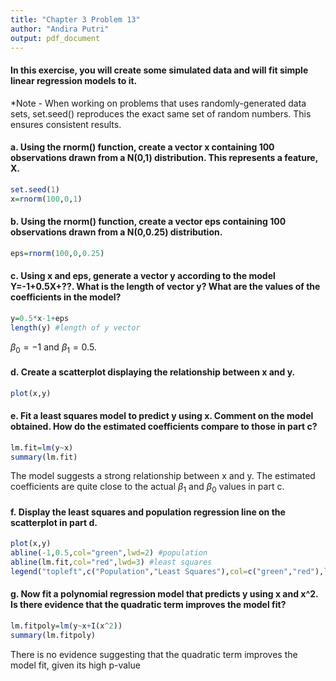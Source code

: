 ---
title: "Chapter 3 Problem 13"
author: "Andira Putri"
output: pdf_document
---

#### In this exercise, you will create some simulated data and will fit simple linear regression models to it.

*Note - When working on problems that uses randomly-generated data sets, set.seed() reproduces the exact
same set of random numbers. This ensures consistent results.

#### a. Using the rnorm() function, create a vector x containing 100 observations drawn from a N(0,1) distribution. This represents a feature, X.

```{r}
set.seed(1)
x=rnorm(100,0,1)
```

#### b. Using the rnorm() function, create a vector eps containing 100 observations drawn from a N(0,0.25) distribution.

```{r}
eps=rnorm(100,0,0.25)
``` 

#### c. Using x and eps, generate a vector y according to the model Y=-1+0.5X+??. What is the length of vector y? What are the values of the coefficients in the model?

```{r}
y=0.5*x-1+eps
length(y) #length of y vector
```

$\beta_0=-1$ and $\beta_1=0.5$.

#### d. Create a scatterplot displaying the relationship between x and y.

```{r}
plot(x,y)
```

#### e. Fit a least squares model to predict y using x. Comment on the model obtained. How do the estimated coefficients compare to those in part c?

```{r}
lm.fit=lm(y~x)
summary(lm.fit)
```

The model suggests a strong relationship between x and y. The estimated coefficients are quite close to the actual $\beta_1$ and $\beta_0$ values in part c.

#### f. Display the least squares and population regression line on the scatterplot in part d.

```{r}
plot(x,y)
abline(-1,0.5,col="green",lwd=2) #population
abline(lm.fit,col="red",lwd=3) #least squares
legend("topleft",c("Population","Least Squares"),col=c("green","red"),lty=c(1,1))
```

#### g. Now fit a polynomial regression model that predicts y using x and x^2. Is there evidence that the quadratic term improves the model fit?

```{r}
lm.fitpoly=lm(y~x+I(x^2))
summary(lm.fitpoly)
```

There is no evidence suggesting that the quadratic term improves the model fit, given its high p-value